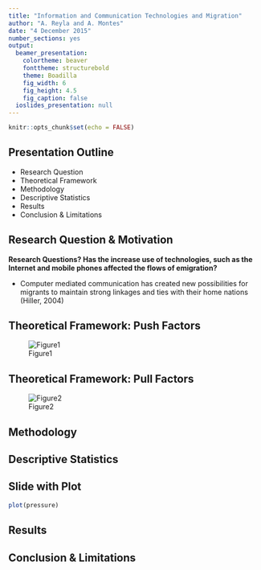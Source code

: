 ```yaml
---
title: "Information and Communication Technologies and Migration"
author: "A. Reyla and A. Montes"
date: "4 December 2015"
number_sections: yes
output:
  beamer_presentation:
    colortheme: beaver
    fonttheme: structurebold
    theme: Boadilla
    fig_width: 6
    fig_height: 4.5
    fig_caption: false
  ioslides_presentation: null
---
```



```r
knitr::opts_chunk$set(echo = FALSE)
```

## Presentation Outline

- Research Question 
- Theoretical Framework
- Methodology
- Descriptive Statistics 
- Results
- Conclusion & Limitations

## Research Question & Motivation

**Research Questions? Has the increase use of technologies, such as the Internet and mobile phones affected the flows of emigration?**


-  Computer mediated communication has created new possibilities for migrants to maintain strong linkages and ties with their home nations (Hiller, 2004)

## Theoretical Framework: Push Factors


![Figure1](http://i63.tinypic.com/2u7ul1k.jpg) 



## Theoretical Framework: Pull Factors

![Figure2](http://i67.tinypic.com/5vmwrm.jpg) 


## Methodology


## Descriptive Statistics 




## Slide with Plot

```r
plot(pressure)
```

## Results
## Conclusion & Limitations
